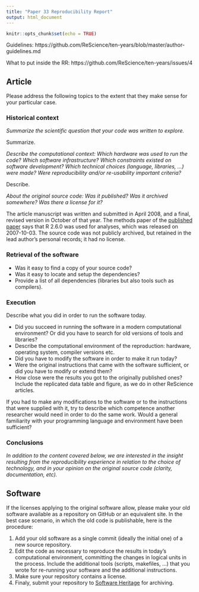 ```yaml
---
title: "Paper 33 Reproducibility Report"
output: html_document
---
```


```r
knitr::opts_chunk$set(echo = TRUE)
```

Guidelines: https://github.com/ReScience/ten-years/blob/master/author-guidelines.md

What to put inside the RR: https://github.com/ReScience/ten-years/issues/4

## Article

Please address the following topics to the extent that they make sense for your particular case.

### Historical context

_Summarize the scientific question that your code was written to explore._

Summarize.

_Describe the computational context: Which hardware was used to run the code? Which software infrastructure? Which constraints existed on software development? Which technical choices (language, libraries, ...) were made? Were reproducibility and/or re-usability important criteria?_

Describe.

_About the original source code: Was it published? Was it archived somewhere? Was there a license for it?_

The article manuscript was written and submitted in April 2008, and a final, revised version in October of that year. The methods paper of the [published paper](https://dx.doi.org/10.1111/j.1365-2486.2008.01776.x) says that R 2.6.0 was used for analyses, which was released on 2007-10-03. The source code was not publicly archived, but retained in the lead author's personal records; it had no license.

### Retrieval of the software

- Was it easy to find a copy of your source code?
- Was it easy to locate and setup the dependencies?
- Provide a list of all dependencies (libraries but also tools such as compilers).

### Execution

Describe what you did in order to run the software today.

- Did you succeed in running the software in a modern computational environment? Or did you have to search for old versions of tools and libraries?
- Describe the computational environment of the reproduction: hardware, operating system, compiler versions etc.
- Did you have to modify the software in order to make it run today?
- Were the original instructions that came with the software sufficient, or did you have to modify or extend them?
- How close were the results you got to the originally published ones? Include the
  replicated data table and figure, as we do in other ReScience articles.

If you had to make any modifications to the software or to the instructions that were supplied with it, try to describe which competence another researcher would need in order to do the same work. Would a general familiarity with your programming language and environment have been sufficient?

### Conclusions

_In addition to the content covered below, we are interested in the insight resulting from the reproducibility experience in relation to the choice of technology, and in your opinion on the original source code (clarity, documentation, etc)._


## Software

If the licenses applying to the original software allow, please make your old software
available as a repository on GitHub or an equivalent site. In the best case scenario, in
which the old code is publishable, here is the procedure:

1. Add your old software as a single commit (ideally the initial one) of a new source
   repository.
2. Edit the code as necessary to reproduce the results in today's computational environment,
   committing the changes in logical units in the process. Include the additional tools
   (scripts, makefiles, ...) that you wrote for re-running your software and the additional
   instructions.
3. Make sure your repository contains a license.
4. Finaly, submit your repository to [Software Heritage](http://save.softwareheritage.org/)
   for archiving.
  
